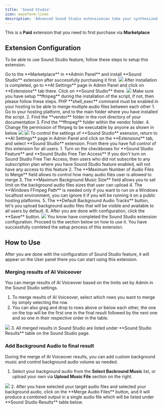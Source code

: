 ```yaml
---
title: 'Sound Studio'
icon: waveform-lines
description: 'Advanced Sound Studio extensioncan take your synthesized text results to the next level by adding background music and merging audio tracks between each other'
---
```


<Warning>This is a **Paid** extension that you need to first purchase via **Marketplace**</Warning>

## Extension Configuration
To be able to use Sound Studio feature, follow these steps to setup this extension.

<Steps>
  <Step title="Step 1">
    Go to the **Marketplace** in **Admin Panel** and install **Sound Studio** extension after successfully purchasing it first.     
    <img src="/images/extensions/sound-studio/studio-1.png" />    
  </Step>
  <Step title="Step 2">
    After installation is completed, go to **AI Settings** page in Admin Panel and click on **Extensions** tab there. Click on **Sound Studio** there. 
    <img src="/images/extensions/sound-studio/studio-2.png" />
  </Step>
  <Step title="Step 3">
    Make sure you have setup **ffmpeg** during the installation of the script, if not, then please follow these steps. 
    <Warning>PHP **shell_exec** command must be enabled in your hosting to be able to merge multiple audio files between each other</Warning>
    1. Go to your hosting platform, and to the main folder where you have installed the script. 
    2. Find the **vendor** folder in the root directory of your documentation
    3. Find the **ffmpeg** folder within the vendor folder. 
    4. Change file permission of ffmpeg to be executable by anyone as shown in below
        <img src="/images/extensions/sound-studio/studio-3.png" />
        <img src="/images/extensions/sound-studio/studio-4.png" />
  </Step>
   <Step title="Step 4">
   To control the settings of **Sound Studio** exension, return to **AI Settings** page in Admin Panel and click on the **Extensions** tab, and select **Sound Studio** extension. 
   From there you have full control of this extension for all users. 
    1. Turn on the checkboxes for **Sound Studio Feature** and **Sound Studio Free Tier Access** 
    <Note>If you don't turn on Sound Studio Free Tier Access, then users who did not subscribe to any subscription plan where you have Sound Studio feature enabled, will not have any access to this feature</Note>
    2. The **Maximum Number of Audio Files to Merge** field allows to control how many audio files user is allowed to merge
    3. The **Maximum Background Music Size** field allows you to set limit on the background audio files sizes that user can upload
    4. The **Windows FFmpeg Path** is needed only if you want to run on a Windows localhost environment, you can ignore it if you will be running it on a public hosting platforms. 
    5. The **Default Background Audio Tracks** button, let's you upload background audio files that will be visible and available to all users by default.
    6. After you are done with configuration, click the **Save** button.  
    <img src="/images/extensions/sound-studio/studio-5.png" />
  </Step>
  <Step title="Step 5">
    You know have completed the Sound Studio extension configuration. Proceed to the section below on how to use it. 
  </Step>
</Steps>

<Check>
You have successfully comleted the setup process of this extension.
</Check>

## How to Use
After you are done with the configuration of Sound Studio feature, it will appear on the User panel there you can start using this extension.   

### Merging results of AI Voiceover
You can merge results of AI Voiceover based on the limits set by Admin in the Sound Studio settings.
1. To merge results of AI Voiceover, select which rows you want to merge by simply selecting the row. 
2. You can also grag and drop to rows above or below each other, the one on the top will be the first one in the final result followed by the next one and so one in their respective order in the table. 
<img src="/images/extensions/sound-studio/studio-6.png" /> 
3. All merged results in Sound Studio are listed under **Sound Studio Results** table on the Sound Studio page. 

### Add Background Audio to final result
During the merge of AI Voiceover results, you can add custom background music and control background audio volume as needed. 
1. Select your background audio from the **Select Backround Music** list, or upload your own via **Upload Music File** section on the right.
 <img src="/images/extensions/sound-studio/studio-7.png" /> 
2. After you have selected your target audio files and selected your background audio, click on the **Merge Audio Files** button, and it will produce a combined output in a single audio file which will be listed under **Sound Studio Results** table below. 







